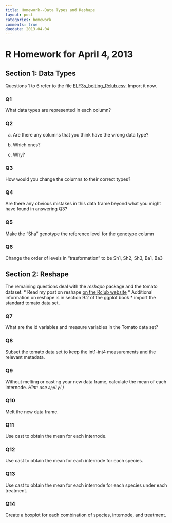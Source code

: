 ```yaml
---
title: Homework--Data Types and Reshape
layout: post
categories: homework
comments: true
duedate: 2013-04-04
---
```


R Homework for April 4, 2013
========================================================

## Section 1: Data Types
Questions 1 to 6 refer to the file [ELF3s\_bolting\_Rclub.csv]({{ site.baseurl }}downloads/ELF3s_bolting_Rclub.csv). Import it now.

### Q1
What data types are represented in each column?

### Q2
a) Are there any columns that you think have the wrong data type?  

b) Which ones? 

c) Why?

### Q3
How would you change the columns to their correct types?

### Q4
Are there any obvious mistakes in this data frame beyond what you might have found in answering Q3?

### Q5
Make the "Sha" genotype the reference level for the genotype column

### Q6
Change the order of levels in "trasformation" to be Sh1, Sh2, Sh3, Ba1, Ba3

## Section 2: Reshape
The remaining questions deal with the *reshape* package and the tomato dataset.
* Read my post on reshape [on the Rclub website](http://mfcovington.github.com/r_club/resources/2013/03/28/Reshape/)
* Additional information on reshape is in section 9.2 of the ggplot book
* import the standard tomato data set.

### Q7
What are the id variables and measure variables in the Tomato data set?

### Q8
Subset the tomato data set to keep the int1-int4 measurements and the relevant metadata.

### Q9
Without melting or casting your new data frame, calculate the mean of each internode. *Hint: use `apply()`*

### Q10
Melt the new data frame.

### Q11
Use cast to obtain the mean for each internode.

### Q12
Use cast to obtain the mean for each internode for each species.

### Q13
Use cast to obtain the mean for each internode for each species under each treatment.

### Q14
Create a boxplot for each combination of species, internode, and treatment.
